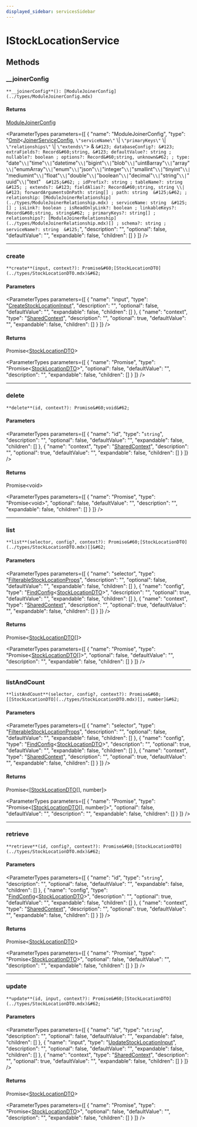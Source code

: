 ```yaml
---
displayed_sidebar: servicesSidebar
---
```



# IStockLocationService

## Methods

### \_\_joinerConfig

`**__joinerConfig**(): [ModuleJoinerConfig](../types/ModuleJoinerConfig.mdx)`

#### Returns

[ModuleJoinerConfig](../types/ModuleJoinerConfig.mdx)

<ParameterTypes parameters={[
  {
    "name": "ModuleJoinerConfig",
    "type": "[Omit](../types/Omit.mdx)&#60;[JoinerServiceConfig](JoinerServiceConfig.mdx), `\"serviceName\"` \\| `\"primaryKeys\"` \\| `\"relationships\"` \\| `\"extends\"`&#62; & `&#123; databaseConfig?: &#123; extraFields?: Record&#60;string, &#123; defaultValue?: string ; nullable?: boolean ; options?: Record&#60;string, unknown&#62; ; type: `\"date\"` \\| `\"time\"` \\| `\"datetime\"` \\| `\"bigint\"` \\| `\"blob\"` \\| `\"uint8array\"` \\| `\"array\"` \\| `\"enumArray\"` \\| `\"enum\"` \\| `\"json\"` \\| `\"integer\"` \\| `\"smallint\"` \\| `\"tinyint\"` \\| `\"mediumint\"` \\| `\"float\"` \\| `\"double\"` \\| `\"boolean\"` \\| `\"decimal\"` \\| `\"string\"` \\| `\"uuid\"` \\| `\"text\"`  &#125;&#62; ; idPrefix?: string ; tableName?: string  &#125; ; extends?: &#123; fieldAlias?: Record&#60;string, string \\| &#123; forwardArgumentsOnPath: string[] ; path: string  &#125;&#62; ; relationship: [ModuleJoinerRelationship](../types/ModuleJoinerRelationship.mdx) ; serviceName: string  &#125;[] ; isLink?: boolean ; isReadOnlyLink?: boolean ; linkableKeys?: Record&#60;string, string&#62; ; primaryKeys?: string[] ; relationships?: [ModuleJoinerRelationship](../types/ModuleJoinerRelationship.mdx)[] ; schema?: string ; serviceName?: string  &#125;`",
    "description": "",
    "optional": false,
    "defaultValue": "",
    "expandable": false,
    "children": []
  }
]} />

___

### create

`**create**(input, context?): Promise&#60;[StockLocationDTO](../types/StockLocationDTO.mdx)&#62;`

#### Parameters

<ParameterTypes parameters={[
  {
    "name": "input",
    "type": "[CreateStockLocationInput](../types/CreateStockLocationInput.mdx)",
    "description": "",
    "optional": false,
    "defaultValue": "",
    "expandable": false,
    "children": []
  },
  {
    "name": "context",
    "type": "[SharedContext](../types/SharedContext.mdx)",
    "description": "",
    "optional": true,
    "defaultValue": "",
    "expandable": false,
    "children": []
  }
]} />

#### Returns

Promise&#60;[StockLocationDTO](../types/StockLocationDTO.mdx)&#62;

<ParameterTypes parameters={[
  {
    "name": "Promise",
    "type": "Promise&#60;[StockLocationDTO](../types/StockLocationDTO.mdx)&#62;",
    "optional": false,
    "defaultValue": "",
    "description": "",
    "expandable": false,
    "children": []
  }
]} />

___

### delete

`**delete**(id, context?): Promise&#60;void&#62;`

#### Parameters

<ParameterTypes parameters={[
  {
    "name": "id",
    "type": "`string`",
    "description": "",
    "optional": false,
    "defaultValue": "",
    "expandable": false,
    "children": []
  },
  {
    "name": "context",
    "type": "[SharedContext](../types/SharedContext.mdx)",
    "description": "",
    "optional": true,
    "defaultValue": "",
    "expandable": false,
    "children": []
  }
]} />

#### Returns

Promise&#60;void&#62;

<ParameterTypes parameters={[
  {
    "name": "Promise",
    "type": "Promise&#60;void&#62;",
    "optional": false,
    "defaultValue": "",
    "description": "",
    "expandable": false,
    "children": []
  }
]} />

___

### list

`**list**(selector, config?, context?): Promise&#60;[StockLocationDTO](../types/StockLocationDTO.mdx)[]&#62;`

#### Parameters

<ParameterTypes parameters={[
  {
    "name": "selector",
    "type": "[FilterableStockLocationProps](../types/FilterableStockLocationProps.mdx)",
    "description": "",
    "optional": false,
    "defaultValue": "",
    "expandable": false,
    "children": []
  },
  {
    "name": "config",
    "type": "[FindConfig](FindConfig-1.mdx)&#60;[StockLocationDTO](../types/StockLocationDTO.mdx)&#62;",
    "description": "",
    "optional": true,
    "defaultValue": "",
    "expandable": false,
    "children": []
  },
  {
    "name": "context",
    "type": "[SharedContext](../types/SharedContext.mdx)",
    "description": "",
    "optional": true,
    "defaultValue": "",
    "expandable": false,
    "children": []
  }
]} />

#### Returns

Promise&#60;[StockLocationDTO](../types/StockLocationDTO.mdx)[]&#62;

<ParameterTypes parameters={[
  {
    "name": "Promise",
    "type": "Promise&#60;[StockLocationDTO](../types/StockLocationDTO.mdx)[]&#62;",
    "optional": false,
    "defaultValue": "",
    "description": "",
    "expandable": false,
    "children": []
  }
]} />

___

### listAndCount

`**listAndCount**(selector, config?, context?): Promise&#60;[[StockLocationDTO](../types/StockLocationDTO.mdx)[], number]&#62;`

#### Parameters

<ParameterTypes parameters={[
  {
    "name": "selector",
    "type": "[FilterableStockLocationProps](../types/FilterableStockLocationProps.mdx)",
    "description": "",
    "optional": false,
    "defaultValue": "",
    "expandable": false,
    "children": []
  },
  {
    "name": "config",
    "type": "[FindConfig](FindConfig-1.mdx)&#60;[StockLocationDTO](../types/StockLocationDTO.mdx)&#62;",
    "description": "",
    "optional": true,
    "defaultValue": "",
    "expandable": false,
    "children": []
  },
  {
    "name": "context",
    "type": "[SharedContext](../types/SharedContext.mdx)",
    "description": "",
    "optional": true,
    "defaultValue": "",
    "expandable": false,
    "children": []
  }
]} />

#### Returns

Promise&#60;[[StockLocationDTO](../types/StockLocationDTO.mdx)[], number]&#62;

<ParameterTypes parameters={[
  {
    "name": "Promise",
    "type": "Promise&#60;[[StockLocationDTO](../types/StockLocationDTO.mdx)[], number]&#62;",
    "optional": false,
    "defaultValue": "",
    "description": "",
    "expandable": false,
    "children": []
  }
]} />

___

### retrieve

`**retrieve**(id, config?, context?): Promise&#60;[StockLocationDTO](../types/StockLocationDTO.mdx)&#62;`

#### Parameters

<ParameterTypes parameters={[
  {
    "name": "id",
    "type": "`string`",
    "description": "",
    "optional": false,
    "defaultValue": "",
    "expandable": false,
    "children": []
  },
  {
    "name": "config",
    "type": "[FindConfig](FindConfig-1.mdx)&#60;[StockLocationDTO](../types/StockLocationDTO.mdx)&#62;",
    "description": "",
    "optional": true,
    "defaultValue": "",
    "expandable": false,
    "children": []
  },
  {
    "name": "context",
    "type": "[SharedContext](../types/SharedContext.mdx)",
    "description": "",
    "optional": true,
    "defaultValue": "",
    "expandable": false,
    "children": []
  }
]} />

#### Returns

Promise&#60;[StockLocationDTO](../types/StockLocationDTO.mdx)&#62;

<ParameterTypes parameters={[
  {
    "name": "Promise",
    "type": "Promise&#60;[StockLocationDTO](../types/StockLocationDTO.mdx)&#62;",
    "optional": false,
    "defaultValue": "",
    "description": "",
    "expandable": false,
    "children": []
  }
]} />

___

### update

`**update**(id, input, context?): Promise&#60;[StockLocationDTO](../types/StockLocationDTO.mdx)&#62;`

#### Parameters

<ParameterTypes parameters={[
  {
    "name": "id",
    "type": "`string`",
    "description": "",
    "optional": false,
    "defaultValue": "",
    "expandable": false,
    "children": []
  },
  {
    "name": "input",
    "type": "[UpdateStockLocationInput](../types/UpdateStockLocationInput.mdx)",
    "description": "",
    "optional": false,
    "defaultValue": "",
    "expandable": false,
    "children": []
  },
  {
    "name": "context",
    "type": "[SharedContext](../types/SharedContext.mdx)",
    "description": "",
    "optional": true,
    "defaultValue": "",
    "expandable": false,
    "children": []
  }
]} />

#### Returns

Promise&#60;[StockLocationDTO](../types/StockLocationDTO.mdx)&#62;

<ParameterTypes parameters={[
  {
    "name": "Promise",
    "type": "Promise&#60;[StockLocationDTO](../types/StockLocationDTO.mdx)&#62;",
    "optional": false,
    "defaultValue": "",
    "description": "",
    "expandable": false,
    "children": []
  }
]} />
